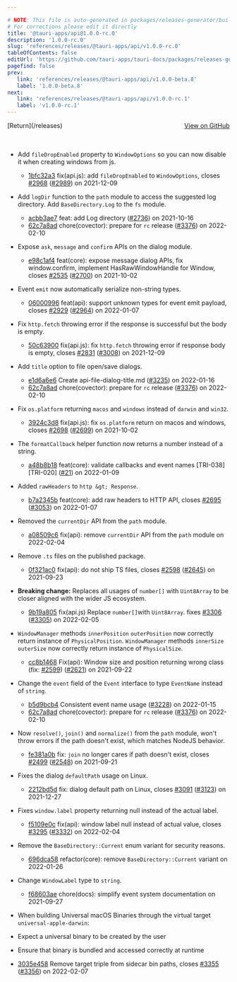 ```yaml
---

# NOTE: This file is auto-generated in packages/releases-generator/build.ts
# For corrections please edit it directly
title: '@tauri-apps/api@1.0.0-rc.0'
description: '1.0.0-rc.0'
slug: 'references/releases/@tauri-apps/api/v1.0.0-rc.0'
tableOfContents: false
editUrl: 'https://github.com/tauri-apps/tauri-docs/packages/releases-generator/build.ts'
pagefind: false
prev:
   link: 'references/releases/@tauri-apps/api/v1.0.0-beta.8'
   label: '1.0.0-beta.8'
next:
   link: 'references/releases/@tauri-apps/api/v1.0.0-rc.1'
   label: 'v1.0.0-rc.1'
---
```


<div style="margin-bottom:3rem; display: flex; justify-content: space-between; align-items: center"><span>[Return](/releases)</span><span><a href="https://github.com/tauri-apps/tauri/releases/tag/@tauri-apps/api-v1.0.0-rc.0">View on GitHub</a></span></div>

- Add `fileDropEnabled` property to `WindowOptions` so you can now disable it when creating windows from js.

  - [1bfc32a3](https://www.github.com/tauri-apps/tauri/commit/1bfc32a3b2f31b962ce8a5c611b60cb008360923) fix(api.js): add `fileDropEnabled` to `WindowOptions`, closes [#2968](https://www.github.com/tauri-apps/tauri/pull/2968) ([#2989](https://www.github.com/tauri-apps/tauri/pull/2989)) on 2021-12-09

- Add `logDir` function to the `path` module to access the suggested log directory.
  Add `BaseDirectory.Log` to the `fs` module.

  - [acbb3ae7](https://www.github.com/tauri-apps/tauri/commit/acbb3ae7bb0165846b9456aea103269f027fc548) feat: add Log directory ([#2736](https://www.github.com/tauri-apps/tauri/pull/2736)) on 2021-10-16
  - [62c7a8ad](https://www.github.com/tauri-apps/tauri/commit/62c7a8ad30fd3031b8679960590e5ef3eef8e4da) chore(covector): prepare for `rc` release ([#3376](https://www.github.com/tauri-apps/tauri/pull/3376)) on 2022-02-10

- Expose `ask`, `message` and `confirm` APIs on the dialog module.

  - [e98c1af4](https://www.github.com/tauri-apps/tauri/commit/e98c1af44279a5ff6c8a6f0a506ecc219c9f77af) feat(core): expose message dialog APIs, fix window.confirm, implement HasRawWindowHandle for Window, closes [#2535](https://www.github.com/tauri-apps/tauri/pull/2535) ([#2700](https://www.github.com/tauri-apps/tauri/pull/2700)) on 2021-10-02

- Event `emit` now automatically serialize non-string types.

  - [06000996](https://www.github.com/tauri-apps/tauri/commit/060009969627890fa9018e2f1105bad13299394c) feat(api): support unknown types for event emit payload, closes [#2929](https://www.github.com/tauri-apps/tauri/pull/2929) ([#2964](https://www.github.com/tauri-apps/tauri/pull/2964)) on 2022-01-07

- Fix `http.fetch` throwing error if the response is successful but the body is empty.

  - [50c63900](https://www.github.com/tauri-apps/tauri/commit/50c63900c7313064037e2ceb798a6432fcd1bcda) fix(api.js): fix `http.fetch` throwing error if response body is empty, closes [#2831](https://www.github.com/tauri-apps/tauri/pull/2831) ([#3008](https://www.github.com/tauri-apps/tauri/pull/3008)) on 2021-12-09

- Add `title` option to file open/save dialogs.

  - [e1d6a6e6](https://www.github.com/tauri-apps/tauri/commit/e1d6a6e6445637723e2331ca799a662e720e15a8) Create api-file-dialog-title.md ([#3235](https://www.github.com/tauri-apps/tauri/pull/3235)) on 2022-01-16
  - [62c7a8ad](https://www.github.com/tauri-apps/tauri/commit/62c7a8ad30fd3031b8679960590e5ef3eef8e4da) chore(covector): prepare for `rc` release ([#3376](https://www.github.com/tauri-apps/tauri/pull/3376)) on 2022-02-10

- Fix `os.platform` returning `macos` and `windows` instead of `darwin` and `win32`.

  - [3924c3d8](https://www.github.com/tauri-apps/tauri/commit/3924c3d85365df30b376a1ec6c2d933460d66af0) fix(api.js): fix `os.platform` return on macos and windows, closes [#2698](https://www.github.com/tauri-apps/tauri/pull/2698) ([#2699](https://www.github.com/tauri-apps/tauri/pull/2699)) on 2021-10-02

- The `formatCallback` helper function now returns a number instead of a string.

  - [a48b8b18](https://www.github.com/tauri-apps/tauri/commit/a48b8b18d428bcc404d489daa690bbefe1f57311) feat(core): validate callbacks and event names \[TRI-038] \[TRI-020] ([#21](https://www.github.com/tauri-apps/tauri/pull/21)) on 2022-01-09

- Added `rawHeaders` to `http &gt; Response`.

  - [b7a2345b](https://www.github.com/tauri-apps/tauri/commit/b7a2345b06ca0306988b4ba3d3deadd449e65af9) feat(core): add raw headers to HTTP API, closes [#2695](https://www.github.com/tauri-apps/tauri/pull/2695) ([#3053](https://www.github.com/tauri-apps/tauri/pull/3053)) on 2022-01-07

- Removed the `currentDir` API from the `path` module.

  - [a08509c6](https://www.github.com/tauri-apps/tauri/commit/a08509c641f43695e25944a2dd47697b18cd83e2) fix(api): remove `currentDir` API from the `path` module on 2022-02-04

- Remove `.ts` files on the published package.

  - [0f321ac0](https://www.github.com/tauri-apps/tauri/commit/0f321ac08d56412edd5bc9d166201fbc95d887d8) fix(api): do not ship TS files, closes [#2598](https://www.github.com/tauri-apps/tauri/pull/2598) ([#2645](https://www.github.com/tauri-apps/tauri/pull/2645)) on 2021-09-23

- **Breaking change:** Replaces all usages of `number[]` with `Uint8Array` to be closer aligned with the wider JS ecosystem.

  - [9b19a805](https://www.github.com/tauri-apps/tauri/commit/9b19a805aa8efa64b22f2dfef193a144b8e0cee3) fix(api.js) Replace `number[]`with `Uint8Array`. fixes [#3306](https://www.github.com/tauri-apps/tauri/pull/3306) ([#3305](https://www.github.com/tauri-apps/tauri/pull/3305)) on 2022-02-05

- `WindowManager` methods `innerPosition` `outerPosition` now correctly return instance of `PhysicalPosition`.
  `WindowManager` methods `innerSize` `outerSize` now correctly return instance of `PhysicalSize`.

  - [cc8b1468](https://www.github.com/tauri-apps/tauri/commit/cc8b1468c821df53ceb771061c919409a9c80978) Fix(api): Window size and position returning wrong class (fix: [#2599](https://www.github.com/tauri-apps/tauri/pull/2599)) ([#2621](https://www.github.com/tauri-apps/tauri/pull/2621)) on 2021-09-22

- Change the `event` field of the `Event` interface to type `EventName` instead of `string`.

  - [b5d9bcb4](https://www.github.com/tauri-apps/tauri/commit/b5d9bcb402380abc86ae1fa1a77c629af2275f9d) Consistent event name usage ([#3228](https://www.github.com/tauri-apps/tauri/pull/3228)) on 2022-01-15
  - [62c7a8ad](https://www.github.com/tauri-apps/tauri/commit/62c7a8ad30fd3031b8679960590e5ef3eef8e4da) chore(covector): prepare for `rc` release ([#3376](https://www.github.com/tauri-apps/tauri/pull/3376)) on 2022-02-10

- Now `resolve()`, `join()` and `normalize()` from the `path` module, won&#39;t throw errors if the path doesn&#39;t exist, which matches NodeJS behavior.

  - [fe381a0b](https://www.github.com/tauri-apps/tauri/commit/fe381a0bde86ebf4014007f6e21af4c1a9e58cef) fix: `join` no longer cares if path doesn&#39;t exist, closes [#2499](https://www.github.com/tauri-apps/tauri/pull/2499) ([#2548](https://www.github.com/tauri-apps/tauri/pull/2548)) on 2021-09-21

- Fixes the dialog `defaultPath` usage on Linux.

  - [2212bd5d](https://www.github.com/tauri-apps/tauri/commit/2212bd5d75146f5a2df27cc2157a057642f626da) fix: dialog default path on Linux, closes [#3091](https://www.github.com/tauri-apps/tauri/pull/3091) ([#3123](https://www.github.com/tauri-apps/tauri/pull/3123)) on 2021-12-27

- Fixes `window.label` property returning null instead of the actual label.

  - [f5109e0c](https://www.github.com/tauri-apps/tauri/commit/f5109e0c962e3d25404995194968bade1be33b16) fix(api): window label null instead of actual value, closes [#3295](https://www.github.com/tauri-apps/tauri/pull/3295) ([#3332](https://www.github.com/tauri-apps/tauri/pull/3332)) on 2022-02-04

- Remove the `BaseDirectory::Current` enum variant for security reasons.

  - [696dca58](https://www.github.com/tauri-apps/tauri/commit/696dca58a9f8ee127a1cf857eb848e09f5845d18) refactor(core): remove `BaseDirectory::Current` variant on 2022-01-26

- Change `WindowLabel` type to `string`.

  - [f68603ae](https://www.github.com/tauri-apps/tauri/commit/f68603aee4e16500dff9e385b217f5dd8b1b39e8) chore(docs): simplify event system documentation on 2021-09-27

- When building Universal macOS Binaries through the virtual target `universal-apple-darwin`:

- Expect a universal binary to be created by the user

- Ensure that binary is bundled and accessed correctly at runtime

- [3035e458](https://www.github.com/tauri-apps/tauri/commit/3035e4581c161ec7f0bd6d9b42e9015cf1dd1d77) Remove target triple from sidecar bin paths, closes [#3355](https://www.github.com/tauri-apps/tauri/pull/3355) ([#3356](https://www.github.com/tauri-apps/tauri/pull/3356)) on 2022-02-07

